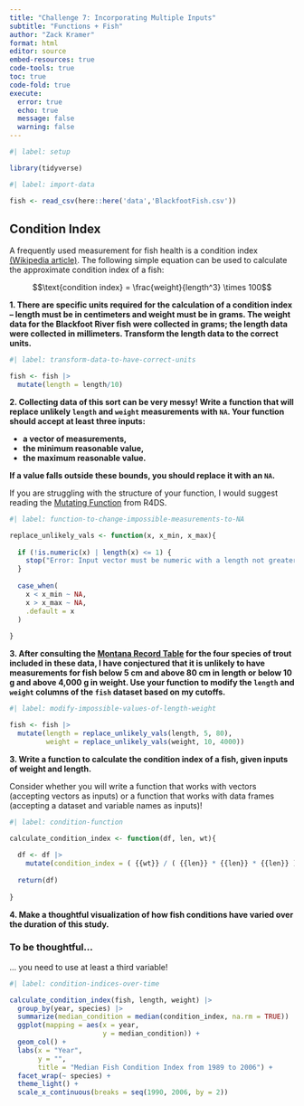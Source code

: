 ```yaml
---
title: "Challenge 7: Incorporating Multiple Inputs"
subtitle: "Functions + Fish"
author: "Zack Kramer"
format: html
editor: source
embed-resources: true
code-tools: true
toc: true
code-fold: true
execute: 
  error: true
  echo: true
  message: false
  warning: false
---
```


```r
#| label: setup

library(tidyverse)

```

```r
#| label: import-data

fish <- read_csv(here::here('data','BlackfootFish.csv'))

```


## Condition Index

A frequently used measurement for fish health is a condition index [(Wikipedia article)](https://en.wikipedia.org/wiki/Condition_index_in_fish). The following
simple equation can be used to calculate the approximate condition index of a
fish:

$$\text{condition index} = \frac{weight}{length^3} \times 100$$

**1. There are specific units required for the calculation of a condition index -- length must be in centimeters and weight must be in grams. The weight data for the Blackfoot River fish were collected in grams; the length data were collected in millimeters. Transform the length data to the correct units.**

```r
#| label: transform-data-to-have-correct-units

fish <- fish |>
  mutate(length = length/10)


```


**2. Collecting data of this sort can be very messy! Write a function that will replace unlikely `length` and `weight` measurements with `NA`. Your function should accept at least three inputs:**

+ **a vector of measurements,**
+ **the minimum reasonable value,**
+ **the maximum reasonable value.**

**If a value falls outside these bounds, you should replace it with an `NA`.**

::: callout-tip
If you are struggling with the structure of your function, I would suggest reading the [Mutating Function](https://r4ds.hadley.nz/functions.html#mutate-functions) from R4DS.
:::

```r
#| label: function-to-change-impossible-measurements-to-NA

replace_unlikely_vals <- function(x, x_min, x_max){
  
  if (!is.numeric(x) | length(x) <= 1) {
    stop("Error: Input vector must be numeric with a length not greater than 1.")
  }
  
  case_when(
    x < x_min ~ NA,
    x > x_max ~ NA,
    .default = x
  )
  
}


```


**3. After consulting the [Montana Record Table](https://fwp.mt.gov/fish/anglingData/records) for the four species of trout included in these data, I have conjectured that it is unlikely to have measurements for fish below 5 cm and above 80 cm in length or below 10 g and above 4,000 g in weight. Use your function to modify the `length` and `weight` columns of the `fish` dataset based on my cutoffs.**

```r
#| label: modify-impossible-values-of-length-weight

fish <- fish |>
  mutate(length = replace_unlikely_vals(length, 5, 80),
         weight = replace_unlikely_vals(weight, 10, 4000))

```


**3. Write a function to calculate the condition index of a fish, given inputs of weight and length.**

::: callout-warning
Consider whether you will write a function that works with vectors (accepting
vectors as inputs) or a function that works with data frames (accepting a 
dataset and variable names as inputs)!
:::

```r
#| label: condition-function

calculate_condition_index <- function(df, len, wt){
  
  df <- df |>
    mutate(condition_index = ( {{wt}} / ( {{len}} * {{len}} * {{len}} ) * 100))
  
  return(df)
    
}

```

**4. Make a thoughtful visualization of how fish conditions have varied over the duration of this study.**

::: callout-warning
### To be thoughtful...

... you need to use at least a third variable!
:::

```r
#| label: condition-indices-over-time

calculate_condition_index(fish, length, weight) |>
  group_by(year, species) |>
  summarize(median_condition = median(condition_index, na.rm = TRUE)) |>
  ggplot(mapping = aes(x = year, 
                       y = median_condition)) + 
  geom_col() + 
  labs(x = "Year",
       y = "",
       title = "Median Fish Condition Index from 1989 to 2006") + 
  facet_wrap(~ species) + 
  theme_light() + 
  scale_x_continuous(breaks = seq(1990, 2006, by = 2))
  
```
